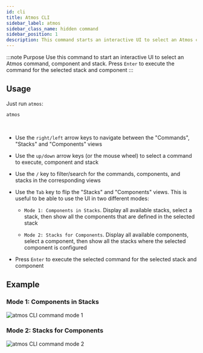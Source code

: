 ```yaml
---
id: cli
title: Atmos CLI
sidebar_label: atmos
sidebar_class_name: hidden command
sidebar_position: 1
description: This command starts an interactive UI to select an Atmos command, component and stack. Press "Enter" to execute the command
---
```


:::note Purpose
Use this command to start an interactive UI to select an Atmos command, component and stack. Press `Enter` to execute the command for the selected
stack and component
:::

## Usage

Just run `atmos`:

```shell
atmos
```

<br/>

- Use the `right/left` arrow keys to navigate between the "Commands", "Stacks" and "Components" views

- Use the `up/down` arrow keys (or the mouse wheel) to select a command to execute, component and stack

- Use the `/` key to filter/search for the commands, components, and stacks in the corresponding views

- Use the `Tab` key to flip the "Stacks" and "Components" views. This is useful to be able to use the UI in two different modes:

  * `Mode 1: Components in Stacks`. Display all available stacks, select a stack, then show all the components that are defined in the selected stack

  * `Mode 2: Stacks for Components`. Display all available components, select a component, then show all the stacks where the selected component is
    configured

- Press `Enter` to execute the selected command for the selected stack and component

## Example

### Mode 1: Components in Stacks

![`atmos` CLI command mode 1](/img/cli/atmos/atmos-cli-command-1.png)

### Mode 2: Stacks for Components

![`atmos` CLI command mode 2](/img/cli/atmos/atmos-cli-command-2.png)

